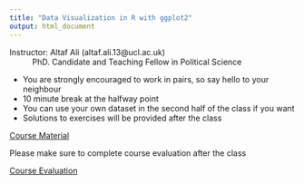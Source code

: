 ```yaml
---
title: "Data Visualization in R with ggplot2"
output: html_document
---
```


Instructor: Altaf Ali (altaf.ali.13@ucl.ac.uk)
:   PhD. Candidate and Teaching Fellow in Political Science

- You are strongly encouraged to work in pairs, so say hello to your neighbour
- 10 minute break at the halfway point
- You can use your own dataset in the second half of the class if you want
- Solutions to exercises will be provided after the class

[Course Material](https://www.ucl.ac.uk/~uctqiax/ggplot/)

Please make sure to complete course evaluation after the class

[Course Evaluation](http://tinyurl.com/Rdata07122016)

